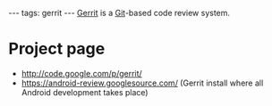 ---
tags: gerrit
---
[[Gerrit]] is a [[Git]]-based code review system.

= Project page =

* http://code.google.com/p/gerrit/
* https://android-review.googlesource.com/ (Gerrit install where all Android development takes place)
